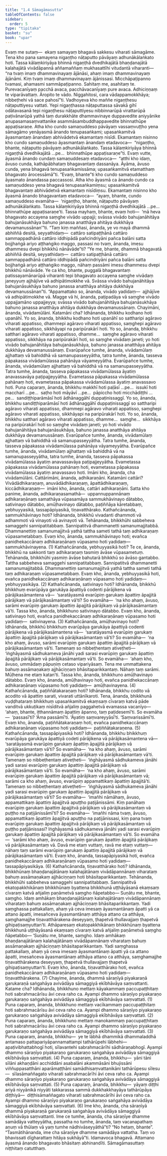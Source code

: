 ```yaml
---
title: "1.4 Sāmagāmasutta"
tableOfContents: false
sidebar:
  order: 5
type: "tipitaka"
basket: "su"
book: "upar"
---
```



<DynamicBreadcrumb />

<Division number="41" book="upar">

<Paragraph number="88" book="upar">
Evaṃ me sutaṃ—  ekaṃ samayaṃ bhagavā sakkesu viharati sāmagāme. Tena kho pana samayena nigaṇṭho nāṭaputto pāvāyaṃ adhunākālaṅkato hoti. Tassa kālaṃkiriyāya bhinnā nigaṇṭhā dvedhikajātā bhaṇḍanajātā kalahajātā vivādāpannā aññamaññaṃ mukhasattīhi vitudantā viharanti—  “na tvaṃ imaṃ dhammavinayaṃ ājānāsi, ahaṃ imaṃ dhammavinayaṃ ājānāmi. Kiṃ tvaṃ imaṃ dhammavinayaṃ ājānissasi. Micchāpaṭipanno tvamasi, ahamasmi sammāpaṭipanno. Sahitaṃ me, asahitaṃ te. Purevacanīyaṃ pacchā avaca, pacchāvacanīyaṃ pure avaca. Adhiciṇṇaṃ te viparāvattaṃ. Āropito te vādo. Niggahitosi, cara vādappamokkhāya; nibbeṭhehi vā sace pahosī”ti. Vadhoyeva kho maññe nigaṇṭhesu nāṭaputtiyesu vattati. Yepi nigaṇṭhassa nāṭaputtassa sāvakā gihī odātavasanā tepi nigaṇṭhesu nāṭaputtiyesu nibbinnarūpā virattarūpā paṭivānarūpā yathā taṃ durakkhāte dhammavinaye duppavedite aniyyānike anupasamasaṃvattanike asammāsambuddhappavedite bhinnathūpe appaṭisaraṇe.
</Paragraph>

</Division>
<Division number="42" book="upar">

<Paragraph number="89" book="upar">
Atha kho cundo samaṇuddeso pāvāyaṃ vassaṃvuṭṭho yena sāmagāmo yenāyasmā ānando tenupasaṅkami; upasaṅkamitvā āyasmantaṃ ānandaṃ abhivādetvā ekamantaṃ nisīdi. Ekamantaṃ nisinno kho cundo samaṇuddeso āyasmantaṃ ānandaṃ etadavoca—  “nigaṇṭho, bhante, nāṭaputto pāvāyaṃ adhunākālaṅkato. Tassa kālaṃkiriyāya bhinnā nigaṇṭhā dvedhikajātā …pe…  bhinnathūpe appaṭisaraṇe”ti. Evaṃ vutte, āyasmā ānando cundaṃ samaṇuddesaṃ etadavoca—  “atthi kho idaṃ, āvuso cunda, kathāpābhataṃ bhagavantaṃ dassanāya. Āyāma, āvuso cunda, yena bhagavā tenupasaṅkamissāma; upasaṅkamitvā etamatthaṃ bhagavato ārocessāmā”ti. “Evaṃ, bhante”ti kho cundo samaṇuddeso āyasmato ānandassa paccassosi.
</Paragraph>

<Paragraph number="90" book="upar">
Atha kho āyasmā ca ānando cundo ca samaṇuddeso yena bhagavā tenupasaṅkamiṃsu; upasaṅkamitvā bhagavantaṃ abhivādetvā ekamantaṃ nisīdiṃsu. Ekamantaṃ nisinno kho āyasmā ānando bhagavantaṃ etadavoca—  “ayaṃ, bhante, cundo samaṇuddeso evamāha—  ‘nigaṇṭho, bhante, nāṭaputto pāvāyaṃ adhunākālaṅkato. Tassa kālaṃkiriyāya bhinnā nigaṇṭhā dvedhikajātā …pe…  bhinnathūpe appaṭisaraṇe’ti. Tassa mayhaṃ, bhante, evaṃ hoti—  ‘mā heva bhagavato accayena saṃghe vivādo uppajji; svāssa vivādo bahujanāhitāya bahujanāsukhāya bahuno janassa anatthāya ahitāya dukkhāya devamanussānan’”ti.
</Paragraph>

</Division>
<Division number="43" book="upar">

<Paragraph number="91" book="upar">
“Taṃ kiṃ maññasi, ānanda, ye vo mayā dhammā abhiññā desitā, seyyathidaṃ—  cattāro satipaṭṭhānā cattāro sammappadhānā cattāro iddhipādā pañcindriyāni pañca balāni satta bojjhaṅgā ariyo aṭṭhaṅgiko maggo, passasi no tvaṃ, ānanda, imesu dhammesu dvepi bhikkhū nānāvāde”ti? “Ye me, bhante, dhammā bhagavatā abhiññā desitā, seyyathidaṃ—  cattāro satipaṭṭhānā cattāro sammappadhānā cattāro iddhipādā pañcindriyāni pañca balāni satta bojjhaṅgā ariyo aṭṭhaṅgiko maggo, nāhaṃ passāmi imesu dhammesu dvepi bhikkhū nānāvāde. Ye ca kho, bhante, puggalā bhagavantaṃ patissayamānarūpā viharanti tepi bhagavato accayena saṃghe vivādaṃ janeyyuṃ ajjhājīve vā adhipātimokkhe vā. Svāssa vivādo bahujanāhitāya bahujanāsukhāya bahuno janassa anatthāya ahitāya dukkhāya devamanussānan”ti.
</Paragraph>

<Paragraph number="92" book="upar">
“Appamattako so, ānanda, vivādo yadidaṃ—  ajjhājīve vā adhipātimokkhe vā. Magge vā hi, ānanda, paṭipadāya vā saṃghe vivādo uppajjamāno uppajjeyya; svāssa vivādo bahujanāhitāya bahujanāsukhāya bahuno janassa anatthāya ahitāya dukkhāya devamanussānaṃ.
</Paragraph>

</Division>
<Division number="44" book="upar">

<Paragraph number="93" book="upar">
Chayimāni, ānanda, vivādamūlāni. Katamāni cha? Idhānanda, bhikkhu kodhano hoti upanāhī. Yo so, ānanda, bhikkhu kodhano hoti upanāhī so sattharipi agāravo viharati appatisso, dhammepi agāravo viharati appatisso, saṃghepi agāravo viharati appatisso, sikkhāyapi na paripūrakārī hoti. Yo so, ānanda, bhikkhu satthari agāravo viharati appatisso, dhamme…  saṃghe agāravo viharati appatisso, sikkhāya na paripūrakārī hoti, so saṃghe vivādaṃ janeti; yo hoti vivādo bahujanāhitāya bahujanāsukhāya, bahuno janassa anatthāya ahitāya dukkhāya devamanussānaṃ. Evarūpañce tumhe, ānanda, vivādamūlaṃ ajjhattaṃ vā bahiddhā vā samanupasseyyātha, tatra tumhe, ānanda, tasseva pāpakassa vivādamūlassa pahānāya vāyameyyātha. Evarūpañce tumhe, ānanda, vivādamūlaṃ ajjhattaṃ vā bahiddhā vā na samanupasseyyātha. Tatra tumhe, ānanda, tasseva pāpakassa vivādamūlassa āyatiṃ anavassavāya paṭipajjeyyātha. Evametassa pāpakassa vivādamūlassa pahānaṃ hoti, evametassa pāpakassa vivādamūlassa āyatiṃ anavassavo hoti.
</Paragraph>

</Division>
<Division number="45" book="upar">

<Paragraph number="94" book="upar">
Puna caparaṃ, ānanda, bhikkhu makkhī hoti paḷāsī …pe…  issukī hoti maccharī …pe…  saṭho hoti māyāvī …pe…  pāpiccho hoti micchādiṭṭhi …pe…  sandiṭṭhiparāmāsī hoti ādhānaggāhī duppaṭinissaggī. Yo so, ānanda, bhikkhu sandiṭṭhiparāmāsī hoti ādhānaggāhī duppaṭinissaggī so sattharipi agāravo viharati appatisso, dhammepi agāravo viharati appatisso, saṃghepi agāravo viharati appatisso, sikkhāyapi na paripūrakārī hoti. Yo so, ānanda, bhikkhu satthari agāravo viharati appatisso, dhamme…  saṃghe…  sikkhāya na paripūrakārī hoti so saṃghe vivādaṃ janeti; yo hoti vivādo bahujanāhitāya bahujanāsukhāya, bahuno janassa anatthāya ahitāya dukkhāya devamanussānaṃ. Evarūpañce tumhe, ānanda, vivādamūlaṃ ajjhattaṃ vā bahiddhā vā samanupasseyyātha. Tatra tumhe, ānanda, tasseva pāpakassa vivādamūlassa pahānāya vāyameyyātha. Evarūpañce tumhe, ānanda, vivādamūlaṃ ajjhattaṃ vā bahiddhā vā na samanupasseyyātha, tatra tumhe, ānanda, tasseva pāpakassa vivādamūlassa āyatiṃ anavassavāya paṭipajjeyyātha. Evametassa pāpakassa vivādamūlassa pahānaṃ hoti, evametassa pāpakassa vivādamūlassa āyatiṃ anavassavo hoti. Imāni kho, ānanda, cha vivādamūlāni.
</Paragraph>

</Division>
<Division number="46" book="upar">

<Paragraph number="95" book="upar">
Cattārimāni, ānanda, adhikaraṇāni. Katamāni cattāri? Vivādādhikaraṇaṃ, anuvādādhikaraṇaṃ, āpattādhikaraṇaṃ, kiccādhikaraṇaṃ—  imāni kho, ānanda, cattāri adhikaraṇāni. Satta kho panime, ānanda, adhikaraṇasamathā—  uppannuppannānaṃ adhikaraṇānaṃ samathāya vūpasamāya sammukhāvinayo dātabbo, sativinayo dātabbo, amūḷhavinayo dātabbo, paṭiññāya kāretabbaṃ, yebhuyyasikā, tassapāpiyasikā, tiṇavatthārako.
</Paragraph>

</Division>
<Division number="47" book="upar">

<Paragraph number="96" book="upar">
Kathañcānanda, sammukhāvinayo hoti? Idhānanda, bhikkhū vivadanti dhammoti vā adhammoti vā vinayoti vā avinayoti vā. Tehānanda, bhikkhūhi sabbeheva samaggehi sannipatitabbaṃ. Sannipatitvā dhammanetti samanumajjitabbā. Dhammanettiṃ samanumajjitvā yathā tattha sameti tathā taṃ adhikaraṇaṃ vūpasametabbaṃ. Evaṃ kho, ānanda, sammukhāvinayo hoti; evañca panidhekaccānaṃ adhikaraṇānaṃ vūpasamo hoti yadidaṃ—  sammukhāvinayena. (1)
</Paragraph>

</Division>
<Division number="48" book="upar">

<Paragraph number="97" book="upar">
Kathañcānanda, yebhuyyasikā hoti? Te ce, ānanda, bhikkhū na sakkonti taṃ adhikaraṇaṃ tasmiṃ āvāse vūpasametuṃ. Tehānanda, bhikkhūhi yasmiṃ āvāse bahutarā bhikkhū so āvāso gantabbo. Tattha sabbeheva samaggehi sannipatitabbaṃ. Sannipatitvā dhammanetti samanumajjitabbā. Dhammanettiṃ samanumajjitvā yathā tattha sameti tathā taṃ adhikaraṇaṃ vūpasametabbaṃ. Evaṃ kho, ānanda, yebhuyyasikā hoti, evañca panidhekaccānaṃ adhikaraṇānaṃ vūpasamo hoti yadidaṃ—  yebhuyyasikāya. (2)
</Paragraph>

</Division>
<Division number="49" book="upar">

<Paragraph number="98" book="upar">
Kathañcānanda, sativinayo hoti? Idhānanda, bhikkhū bhikkhuṃ evarūpāya garukāya āpattiyā codenti pārājikena vā pārājikasāmantena vā—  ‘saratāyasmā evarūpiṃ garukaṃ āpattiṃ āpajjitā pārājikaṃ vā pārājikasāmantaṃ vā’ti? So evamāha—  ‘na kho ahaṃ, āvuso, sarāmi evarūpiṃ garukaṃ āpattiṃ āpajjitā pārājikaṃ vā pārājikasāmantaṃ vā’ti. Tassa kho, ānanda, bhikkhuno sativinayo dātabbo. Evaṃ kho, ānanda, sativinayo hoti, evañca panidhekaccānaṃ adhikaraṇānaṃ vūpasamo hoti yadidaṃ—  sativinayena. (3)
</Paragraph>

</Division>
<Division number="50" book="upar">

<Paragraph number="99" book="upar">
Kathañcānanda, amūḷhavinayo hoti? Idhānanda, bhikkhū bhikkhuṃ evarūpāya garukāya āpattiyā codenti pārājikena vā pārājikasāmantena vā—  ‘saratāyasmā evarūpiṃ garukaṃ āpattiṃ āpajjitā pārājikaṃ vā pārājikasāmantaṃ vā’ti? So evamāha—  ‘na kho ahaṃ, āvuso, sarāmi evarūpiṃ garukaṃ āpattiṃ āpajjitā pārājikaṃ vā pārājikasāmantaṃ vā’ti. Tamenaṃ so nibbeṭhentaṃ ativeṭheti—  ‘iṅghāyasmā sādhukameva jānāhi yadi sarasi evarūpiṃ garukaṃ āpattiṃ āpajjitā pārājikaṃ vā pārājikasāmantaṃ vā’ti. So evamāha—  ‘ahaṃ kho, āvuso, ummādaṃ pāpuṇiṃ cetaso vipariyāsaṃ. Tena me ummattakena bahuṃ assāmaṇakaṃ ajjhāciṇṇaṃ bhāsitaparikkantaṃ. Nāhaṃ taṃ sarāmi. Mūḷhena me etaṃ katan’ti. Tassa kho, ānanda, bhikkhuno amūḷhavinayo dātabbo. Evaṃ kho, ānanda, amūḷhavinayo hoti, evañca panidhekaccānaṃ adhikaraṇānaṃ vūpasamo hoti yadidaṃ—  amūḷhavinayena. (4)
</Paragraph>

</Division>
<Division number="51" book="upar">

<Paragraph number="100" book="upar">
Kathañcānanda, paṭiññātakaraṇaṃ hoti? Idhānanda, bhikkhu codito vā acodito vā āpattiṃ sarati, vivarati uttānīkaroti. Tena, ānanda, bhikkhunā vuḍḍhataraṃ bhikkhuṃ upasaṅkamitvā ekaṃsaṃ cīvaraṃ katvā pāde vanditvā ukkuṭikaṃ nisīditvā añjaliṃ paggahetvā evamassa vacanīyo—  ‘ahaṃ, bhante, itthannāmaṃ āpattiṃ āpanno, taṃ paṭidesemī’ti. So evamāha—  ‘passasī’ti? ‘Āma passāmī’ti. ‘Āyatiṃ saṃvareyyāsī’ti. ‘Saṃvarissāmī’ti. Evaṃ kho, ānanda, paṭiññātakaraṇaṃ hoti, evañca panidhekaccānaṃ adhikaraṇānaṃ vūpasamo hoti yadidaṃ—  paṭiññātakaraṇena. (5)
</Paragraph>

</Division>
<Division number="52" book="upar">

<Paragraph number="101" book="upar">
Kathañcānanda, tassapāpiyasikā hoti? Idhānanda, bhikkhu bhikkhuṃ evarūpāya garukāya āpattiyā codeti pārājikena vā pārājikasāmantena vā—  ‘saratāyasmā evarūpiṃ garukaṃ āpattiṃ āpajjitā pārājikaṃ vā pārājikasāmantaṃ vā’ti? So evamāha—  ‘na kho ahaṃ, āvuso, sarāmi evarūpiṃ garukaṃ āpattiṃ āpajjitā pārājikaṃ vā pārājikasāmantaṃ vā’ti. Tamenaṃ so nibbeṭhentaṃ ativeṭheti—  ‘iṅghāyasmā sādhukameva jānāhi yadi sarasi evarūpiṃ garukaṃ āpattiṃ āpajjitā pārājikaṃ vā pārājikasāmantaṃ vā’ti. So evamāha—  ‘na kho ahaṃ, āvuso, sarāmi evarūpiṃ garukaṃ āpattiṃ āpajjitā pārājikaṃ vā pārājikasāmantaṃ vā; sarāmi ca kho ahaṃ, āvuso, evarūpiṃ appamattikaṃ āpattiṃ āpajjitā’ti. Tamenaṃ so nibbeṭhentaṃ ativeṭheti—  ‘iṅghāyasmā sādhukameva jānāhi yadi sarasi evarūpiṃ garukaṃ āpattiṃ āpajjitā pārājikaṃ vā pārājikasāmantaṃ vā’ti? So evamāha—  ‘imañhi nāmāhaṃ, āvuso, appamattikaṃ āpattiṃ āpajjitvā apuṭṭho paṭijānissāmi. Kiṃ panāhaṃ evarūpiṃ garukaṃ āpattiṃ āpajjitvā pārājikaṃ vā pārājikasāmantaṃ vā puṭṭho na paṭijānissāmī’ti? So evamāha—  ‘imañhi nāma tvaṃ, āvuso, appamattikaṃ āpattiṃ āpajjitvā apuṭṭho na paṭijānissasi, kiṃ pana tvaṃ evarūpiṃ garukaṃ āpattiṃ āpajjitvā pārājikaṃ vā pārājikasāmantaṃ vā puṭṭho paṭijānissasi? Iṅghāyasmā sādhukameva jānāhi yadi sarasi evarūpiṃ garukaṃ āpattiṃ āpajjitā pārājikaṃ vā pārājikasāmantaṃ vā’ti. So evamāha—  ‘sarāmi kho ahaṃ, āvuso, evarūpiṃ garukaṃ āpattiṃ āpajjitā pārājikaṃ vā pārājikasāmantaṃ vā. Davā me etaṃ vuttaṃ, ravā me etaṃ vuttaṃ—  nāhaṃ taṃ sarāmi evarūpiṃ garukaṃ āpattiṃ āpajjitā pārājikaṃ vā pārājikasāmantaṃ vā’ti. Evaṃ kho, ānanda, tassapāpiyasikā hoti, evañca panidhekaccānaṃ adhikaraṇānaṃ vūpasamo hoti yadidaṃ—  tassapāpiyasikāya. (6)
</Paragraph>

</Division>
<Division number="53" book="upar">

<Paragraph number="102" book="upar">
Kathañcānanda, tiṇavatthārako hoti? Idhānanda, bhikkhūnaṃ bhaṇḍanajātānaṃ kalahajātānaṃ vivādāpannānaṃ viharataṃ bahuṃ assāmaṇakaṃ ajjhāciṇṇaṃ hoti bhāsitaparikkantaṃ. Tehānanda, bhikkhūhi sabbeheva samaggehi sannipatitabbaṃ. Sannipatitvā ekatopakkhikānaṃ bhikkhūnaṃ byattena bhikkhunā uṭṭhāyāsanā ekaṃsaṃ cīvaraṃ katvā añjaliṃ paṇāmetvā saṃgho ñāpetabbo—
</Paragraph>

<Paragraph number="103" book="upar">
Suṇātu me, bhante, saṃgho. Idaṃ amhākaṃ bhaṇḍanajātānaṃ kalahajātānaṃ vivādāpannānaṃ viharataṃ bahuṃ assāmaṇakaṃ ajjhāciṇṇaṃ bhāsitaparikkantaṃ. Yadi saṃghassa pattakallaṃ, ahaṃ yā ceva imesaṃ āyasmantānaṃ āpatti yā ca attano āpatti, imesañceva āyasmantānaṃ atthāya attano ca atthāya, saṃghamajjhe tiṇavatthārakena deseyyaṃ, ṭhapetvā thullavajjaṃ ṭhapetvā gihipaṭisaṃyuttan’ti.
</Paragraph>

<Paragraph number="104" book="upar">
Athāparesaṃ ekatopakkhikānaṃ bhikkhūnaṃ byattena bhikkhunā uṭṭhāyāsanā ekaṃsaṃ cīvaraṃ katvā añjaliṃ paṇāmetvā saṃgho ñāpetabbo—
</Paragraph>

<Paragraph number="105" book="upar">
‘Suṇātu me, bhante, saṃgho. Idaṃ amhākaṃ bhaṇḍanajātānaṃ kalahajātānaṃ vivādāpannānaṃ viharataṃ bahuṃ assāmaṇakaṃ ajjhāciṇṇaṃ bhāsitaparikkantaṃ. Yadi saṃghassa pattakallaṃ, ahaṃ yā ceva imesaṃ āyasmantānaṃ āpatti yā ca attano āpatti, imesañceva āyasmantānaṃ atthāya attano ca atthāya, saṃghamajjhe tiṇavatthārakena deseyyaṃ, ṭhapetvā thullavajjaṃ ṭhapetvā gihipaṭisaṃyuttan’ti.
</Paragraph>

<Paragraph number="106" book="upar">
Evaṃ kho, ānanda, tiṇavatthārako hoti, evañca panidhekaccānaṃ adhikaraṇānaṃ vūpasamo hoti yadidaṃ—  tiṇavatthārakena. (7)
</Paragraph>

</Division>
<Division number="54" book="upar">

<Paragraph number="107" book="upar">
Chayime, ānanda, dhammā sāraṇīyā piyakaraṇā garukaraṇā saṅgahāya avivādāya sāmaggiyā ekībhāvāya saṃvattanti. Katame cha? Idhānanda, bhikkhuno mettaṃ kāyakammaṃ paccupaṭṭhitaṃ hoti sabrahmacārīsu āvi ceva raho ca. Ayampi dhammo sāraṇīyo piyakaraṇo garukaraṇo saṅgahāya avivādāya sāmaggiyā ekībhāvāya saṃvattati. (1)
</Paragraph>

<Paragraph number="108" book="upar">
Puna caparaṃ, ānanda, bhikkhuno mettaṃ vacīkammaṃ paccupaṭṭhitaṃ hoti sabrahmacārīsu āvi ceva raho ca. Ayampi dhammo sāraṇīyo piyakaraṇo garukaraṇo saṅgahāya avivādāya sāmaggiyā ekībhāvāya saṃvattati. (2)
</Paragraph>

<Paragraph number="109" book="upar">
Puna caparaṃ, ānanda, bhikkhuno mettaṃ manokammaṃ paccupaṭṭhitaṃ hoti sabrahmacārīsu āvi ceva raho ca. Ayampi dhammo sāraṇīyo piyakaraṇo garukaraṇo saṅgahāya avivādāya sāmaggiyā ekībhāvāya saṃvattati. (3)
</Paragraph>

<Paragraph number="110" book="upar">
Puna caparaṃ, ānanda, bhikkhu—  ye te lābhā dhammikā dhammaladdhā antamaso pattapariyāpannamattampi tathārūpehi lābhehi—  apaṭivibhattabhogī hoti, sīlavantehi sabrahmacārīhi sādhāraṇabhogī. Ayampi dhammo sāraṇīyo piyakaraṇo garukaraṇo saṅgahāya avivādāya sāmaggiyā ekībhāvāya saṃvattati. (4)
</Paragraph>

<Paragraph number="111" book="upar">
Puna caparaṃ, ānanda, bhikkhu—  yāni tāni sīlāni akhaṇḍāni acchiddāni asabalāni akammāsāni bhujissāni viññuppasatthāni aparāmaṭṭhāni samādhisaṃvattanikāni tathārūpesu sīlesu—  sīlasāmaññagato viharati sabrahmacārīhi āvi ceva raho ca. Ayampi dhammo sāraṇīyo piyakaraṇo garukaraṇo saṅgahāya avivādāya sāmaggiyā ekībhāvāya saṃvattati. (5)
</Paragraph>

<Paragraph number="112" book="upar">
Puna caparaṃ, ānanda, bhikkhu—  yāyaṃ diṭṭhi ariyā niyyānikā niyyāti takkarassa sammā dukkhakkhayāya tathārūpāya diṭṭhiyā—  diṭṭhisāmaññagato viharati sabrahmacārīhi āvi ceva raho ca. Ayampi dhammo sāraṇīyo piyakaraṇo garukaraṇo saṅgahāya avivādāya sāmaggiyā ekībhāvāya saṃvattati. (6)
</Paragraph>

<Paragraph number="113" book="upar">
Ime kho, ānanda, cha sāraṇīyā dhammā piyakaraṇā garukaraṇā saṅgahāya avivādāya sāmaggiyā ekībhāvāya saṃvattanti.
</Paragraph>

<Paragraph number="114" book="upar">
Ime ce tumhe, ānanda, cha sāraṇīye dhamme samādāya vatteyyātha, passatha no tumhe, ānanda, taṃ vacanapathaṃ aṇuṃ vā thūlaṃ vā yaṃ tumhe nādhivāseyyāthā”ti? “No hetaṃ, bhante”. “Tasmātihānanda, ime cha sāraṇīye dhamme samādāya vattatha. Taṃ vo bhavissati dīgharattaṃ hitāya sukhāyā”ti.
</Paragraph>

<Paragraph number="115" book="upar">
Idamavoca bhagavā. Attamano āyasmā ānando bhagavato bhāsitaṃ abhinandīti.

</Paragraph>
</Division>

<Paragraph number="116" type="center" book="upar">
Sāmagāmasuttaṃ niṭṭhitaṃ catutthaṃ.
</Paragraph>